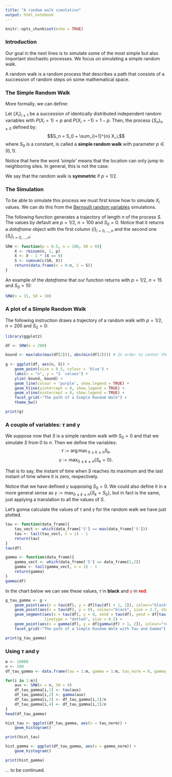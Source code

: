 ```yaml
---
title: "A random walk simulation"
output: html_notebook
---
```


```r
knitr::opts_chunk$set(echo = TRUE)
```

### Introduction

Our goal in the next lines is to simulate some of the most simple but also important stochastic processes. We focus on simulating a simple random walk.

A random walk is a random process that describes a path that consists of a succession of random steps on some mathematical space.

### The Simple Random Walk

More formally, we can define:

Let $\{X_i\}_{i \ge 1}$ be a succession of identically distributed independent random variables with $P(X_i = 1) = p$ and $P(X_i = -1) = 1-p$. Then, the process $\{S_n\}_{n \ge 0}$ defined by:
$$S_n = S_0 + \sum_{i=1}^{n} X_i,$$
where $S_0$ is a constant, is called a **simple random walk** with parameter $p \in (0,1)$.

Notice that here the word *'simple'* means that the location can only jump to neighboring sites. In general, this is not the case.

We say that the random walk is **symmetric** if $p = 1/2$.

### The Simulation

To be able to simulate this process we must first know how to simulate $X_i$ values. We can do this from the [Bernoulli random variables](https://en.wikipedia.org/wiki/Bernoulli_distribution) simulations.

The following function generates a trajectory of length $n$ of the process $S$.
The values by default are $p = 1/2$,  $n = 100$ and $S_0 = 0$. Notice that it returns a *dataframe* object with the first column $\{i\}_{i=0,\dots,n}$ and the second one $\{S_i\}_{i=0,\dots,n}$:


```r
SRW <- function(p = 0.5, n = 100, S0 = 0){
    X <- rbinom(n, 1, p)
    X <- X - 1 * (X == 0)
    S <- cumsum(c(S0, X))
    return(data.frame(n = 0:n, S = S))
}
```


An example of the *dataframe* that our function returns with $p = 1/2$, $n = 15$ and $S_0 = 10$:


```r
SRW(n = 15, S0 = 10)
```


### A plot of a Simple Random Walk


The following instruction draws a trajectory of a random walk with $p = 1/2$, $n = 200$ and $S_0 = 0$:


```r
library(ggplot2)

df <- SRW(n = 200)

bound <- max(abs(max(df[2])), abs(min(df[2]))) # In order to center the drawing
    
g <- ggplot(df, aes(n, S)) +
    geom_point(size = 0.5, colour = 'blue') +
    labs(x = "n", y = "S  values") +
    ylim(-bound, bound) +
    geom_line(colour = 'purple', show.legend = TRUE) +
    geom_hline(yintercept = 0, show.legend = TRUE) +
    geom_vline(xintercept = 0, show.legend = TRUE) +
    facet_grid(~"The path of a Simple Random Walk") +
    theme_bw()

print(g)
```

### A couple of variables: $\tau$ and $\gamma$

We suppose now that $S$ is a simple random walk with $S_0 = 0$ and that we simulate $S$ from $0$ to $n$. Then we define the variables:
$$\tau := {\arg \max}_{0 \le k \le n}S_k,$$
$$\gamma := \max_{0 \le k \le n}\{S_k = 0\}.$$

That is to say, the instant of time when $S$ reaches its maximum and the last instant of time where it is zero, respectively.

Notice that we have defined $\gamma$ supposing $S_0 = 0$. We could also define it in a more general sense as $\gamma := \max_{0 \le k \le n}\{S_k = S_0\}$, but in fact is the same, just applying a translation to all the values of $S$.

Let's gonna calculate the values of $\tau$ and $\gamma$ for the random walk we have just plotted.

```r
tau <- function(data_frame){
    tau_vect <- which(data_frame['S'] == max(data_frame['S']))
    tau <- tail(tau_vect, n = 1) - 1
    return(tau)
}
tau(df)
```

```r
gamma <- function(data_frame){
    gamma_vect <- which(data_frame['S'] == data_frame[1,2])
    gamma <- tail(gamma_vect, n = 1) - 1
    return(gamma)
}
gamma(df)
```

In the chart below we can see these values, $\tau$ in **black** and <span style="color:red">$\gamma$</span> in <span style="color:red">**red**</span>: 

```r
g_tau_gamma <- g +
    geom_point(aes(x = tau(df), y = df[tau(df) + 1, 2]), colour="black", size = 2.7) +
    geom_point(aes(x = tau(df), y = 0), colour="black", size = 2.7, shape = 4) +
    geom_segment(aes(x = tau(df), y = 0, xend = tau(df), yend = df[tau(df) + 1, 2]),
                 linetype = "dotted", size = 0.2) +
    geom_point(aes(x = gamma(df), y = df[gamma(df) + 1, 2]), colour="red", size = 2.7) +
    facet_grid(~"The path of a Simple Random Walk with Tau and Gamma")

print(g_tau_gamma)
```


### Using $\tau$ and $\gamma$ 

```r
m <- 10000
n <- 200
df_tau_gamma <- data.frame(tau = 1:m, gamma = 1:m, tau_norm = 0, gamma_norm = 0)

for(i in 1:m){
    aux <- SRW(n = n, S0 = 0)
    df_tau_gamma[i,1] <- tau(aux)
    df_tau_gamma[i,2] <- gamma(aux)
    df_tau_gamma[i,3] <- df_tau_gamma[i,1]/n
    df_tau_gamma[i,4] <- df_tau_gamma[i,2]/n
}
head(df_tau_gamma)
```

```r
hist_tau <- ggplot(df_tau_gamma, aes(x = tau_norm)) + 
    geom_histogram()

print(hist_tau)
```

```r
hist_gamma <- ggplot(df_tau_gamma, aes(x = gamma_norm)) + 
    geom_histogram()

print(hist_gamma)
```








######### ... to be continued.